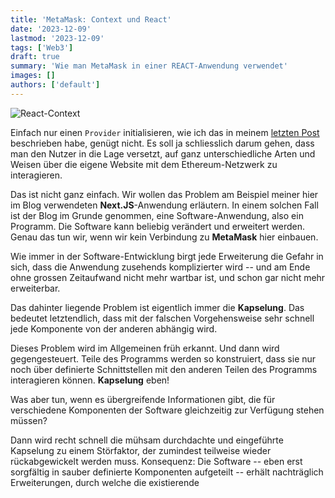 ```yaml
---
title: 'MetaMask: Context und React'
date: '2023-12-09'
lastmod: '2023-12-09'
tags: ['Web3']
draft: true
summary: 'Wie man MetaMask in einer REACT-Anwendung verwendet'
images: []
authors: ['default']
---
```


![React-Context](https://react.dev/learn/passing-data-deeply-with-context)


Einfach nur einen `Provider` initialisieren, wie ich das in meinem
[letzten Post](ethereum-provider)
beschrieben habe, genügt nicht. Es soll ja schliesslich darum gehen,
dass man den Nutzer in die Lage versetzt, auf ganz unterschiedliche
Arten und Weisen über die eigene Website mit dem Ethereum-Netzwerk zu interagieren.

Das ist nicht ganz einfach. Wir wollen das Problem am Beispiel meiner
hier im Blog verwendeten **Next.JS**-Anwendung erläutern. In einem solchen
Fall ist der Blog im Grunde genommen, eine Software-Anwendung, also ein Programm.
Die Software kann beliebig verändert und erweitert werden. Genau das tun wir, wenn wir
kein Verbindung zu **MetaMask** hier einbauen.

Wie immer in der Software-Entwicklung birgt jede Erweiterung die Gefahr in sich,
dass die Anwendung zusehends komplizierter wird -- und am Ende ohne grossen Zeitaufwand
nicht mehr wartbar ist, und schon gar nicht mehr erweiterbar.

Das dahinter liegende Problem ist eigentlich immer die **Kapselung**. Das bedeutet letztendlich,
dass mit der falschen Vorgehensweise sehr schnell jede Komponente von der anderen abhängig wird.

Dieses Problem wird im Allgemeinen früh erkannt. Und dann wird gegengesteuert. Teile des Programms
werden so konstruiert, dass sie nur noch über definierte Schnittstellen mit den anderen Teilen des
Programms interagieren können. **Kapselung** eben!

Was aber tun, wenn es übergreifende Informationen gibt, die für verschiedene Komponenten der Software
gleichzeitig zur Verfügung stehen müssen?

Dann wird recht schnell die mühsam durchdachte und eingeführte
Kapselung zu einem Störfaktor, der zumindest teilweise wieder rückabgewickelt werden muss. Konsequenz: Die
Software -- eben erst sorgfältig in sauber definierte Komponenten aufgeteilt -- erhält nachträglich
Erweiterungen, durch welche die existierende
